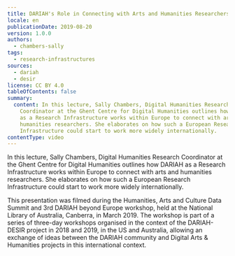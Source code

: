 ```yaml
---
title: DARIAH's Role in Connecting with Arts and Humanities Researchers
locale: en
publicationDate: 2019-08-20
version: 1.0.0
authors:
  - chambers-sally
tags:
  - research-infrastructures
sources:
  - dariah
  - desir
license: CC BY 4.0
tableOfContents: false
summary:
  content: In this lecture, Sally Chambers, Digital Humanities Research
    Coordinator at the Ghent Centre for Digital Humanities outlines how DARIAH
    as a Research Infrastructure works within Europe to connect with arts and
    humanities researchers. She elaborates on how such a European Research
    Infrastructure could start to work more widely internationally.
contentType: video
---
```

In this lecture, Sally Chambers, Digital Humanities Research Coordinator at the Ghent Centre for Digital Humanities outlines how DARIAH as a Research Infrastructure works within Europe to connect with arts and humanities researchers. She elaborates on how such a European Research Infrastructure could start to work more widely internationally.

This presentation was filmed during the Humanities, Arts and Culture Data Summit and 3rd DARIAH beyond Europe workshop, held at the National Library of Australia, Canberra, in March 2019. The workshop is part of a series of three-day workshops organised in the context of the DARIAH-DESIR project in 2018 and 2019, in the US and Australia, allowing an exchange of ideas between the DARIAH community and Digital Arts & Humanities projects in this international context.

<VideoCard title="DARIAH's Role in Connecting with Arts and Humanities Researchers" id="aAPJ7FupHtg" image="images/sally-chambers.png" provider="youtube" />
